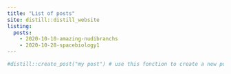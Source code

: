 ```yaml
---
title: "List of posts"
site: distill::distill_website
listing: 
  posts:
    - 2020-10-10-amazing-nudibranchs
    - 2020-10-28-spacebiology1
---
```


```r
#distill::create_post("my post") # use this fonction to create a new post
```

